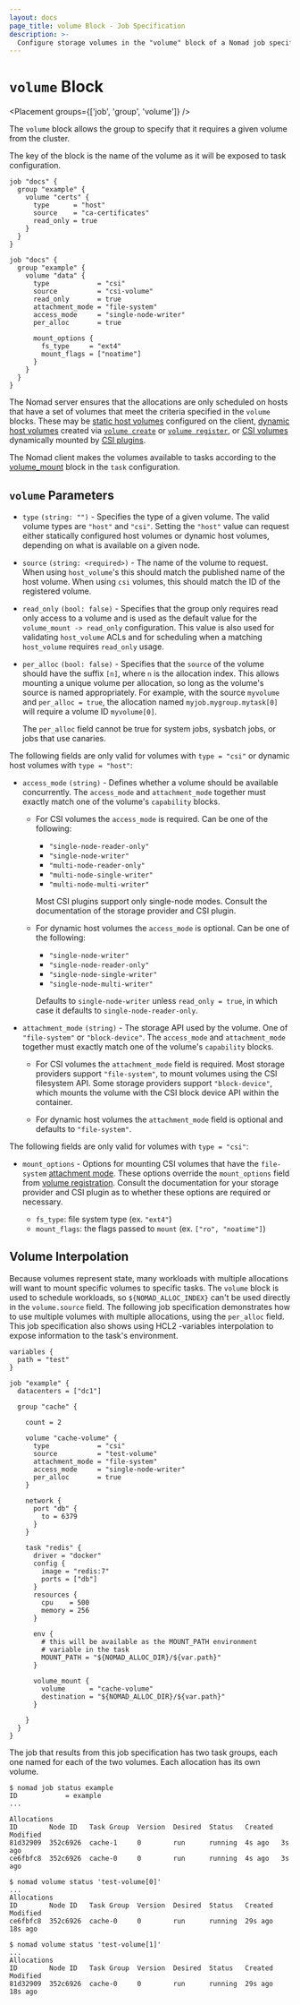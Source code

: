 ```yaml
---
layout: docs
page_title: volume Block - Job Specification
description: >-
  Configure storage volumes in the "volume" block of a Nomad job specification. Specify dynamic host or Container Storage Interface (CSI) volume type, node access mode, filesystem or block device attachment mode, and mount options. Enable read only access and mounting a unique volume per node. Learn about volume interpolation.
---
```


# `volume` Block

<Placement groups={['job', 'group', 'volume']} />

The `volume` block allows the group to specify that it requires a
given volume from the cluster.

The key of the block is the name of the volume as it will be exposed
to task configuration.

```hcl
job "docs" {
  group "example" {
    volume "certs" {
      type      = "host"
      source    = "ca-certificates"
      read_only = true
    }
  }
}
```

```hcl
job "docs" {
  group "example" {
    volume "data" {
      type            = "csi"
      source          = "csi-volume"
      read_only       = true
      attachment_mode = "file-system"
      access_mode     = "single-node-writer"
      per_alloc       = true

      mount_options {
        fs_type     = "ext4"
        mount_flags = ["noatime"]
      }
    }
  }
}
```


The Nomad server ensures that the allocations are only scheduled on hosts
that have a set of volumes that meet the criteria specified in the `volume`
blocks. These may be [static host volumes][host_volume] configured on the
client, [dynamic host volumes][] created via [`volume create`][] or [`volume
register`][], or [CSI volumes][csi_volume] dynamically mounted by [CSI
plugins][csi_plugin].

The Nomad client makes the volumes available to tasks according to
the [volume_mount][volume_mount] block in the `task` configuration.

## `volume` Parameters

- `type` `(string: "")` - Specifies the type of a given volume. The valid volume
  types are `"host"` and `"csi"`. Setting the `"host"` value can request either
  statically configured host volumes or dynamic host volumes, depending on what
  is available on a given node.

- `source` `(string: <required>)` - The name of the volume to
  request. When using `host_volume`'s this should match the published
  name of the host volume. When using `csi` volumes, this should match
  the ID of the registered volume.

- `read_only` `(bool: false)` - Specifies that the group only requires
  read only access to a volume and is used as the default value for
  the `volume_mount -> read_only` configuration. This value is also
  used for validating `host_volume` ACLs and for scheduling when a
  matching `host_volume` requires `read_only` usage.

- `per_alloc` `(bool: false)` - Specifies that the `source` of the volume
  should have the suffix `[n]`, where `n` is the allocation index. This allows
  mounting a unique volume per allocation, so long as the volume's source is
  named appropriately. For example, with the source `myvolume` and `per_alloc
  = true`, the allocation named `myjob.mygroup.mytask[0]` will require a
  volume ID `myvolume[0]`.

  The `per_alloc` field cannot be true for system jobs, sysbatch jobs, or jobs
  that use canaries.

The following fields are only valid for volumes with `type = "csi"` or dynamic
host volumes with `type = "host"`:

- `access_mode` `(string)` - Defines whether a volume should be
  available concurrently. The `access_mode` and `attachment_mode` together
  must exactly match one of the volume's `capability` blocks.

  - For CSI volumes the `access_mode` is required. Can be one of the following:

    - `"single-node-reader-only"`
    - `"single-node-writer"`
    - `"multi-node-reader-only"`
    - `"multi-node-single-writer"`
    - `"multi-node-multi-writer"`

    Most CSI plugins support only single-node modes.
    Consult the documentation of the storage provider and CSI plugin.

  - For dynamic host volumes the `access_mode` is optional. Can be one of the following:

    - `"single-node-writer"`
    - `"single-node-reader-only"`
    - `"single-node-single-writer"`
    - `"single-node-multi-writer"`

    Defaults to `single-node-writer` unless `read_only = true`, in which case it
    defaults to `single-node-reader-only`.

- `attachment_mode` `(string)` - The storage API used by the
  volume. One of `"file-system"` or `"block-device"`. The `access_mode` and
  `attachment_mode` together must exactly match one of the volume's `capability`
  blocks.

  - For CSI volumes the `attachment_mode` field is required. Most storage
    providers support `"file-system"`, to mount volumes using the CSI
    filesystem API. Some storage providers support `"block-device"`, which
    mounts the volume with the CSI block device API within the container.

  - For dynamic host volumes the `attachment_mode` field is optional and
    defaults to `"file-system"`.

The following fields are only valid for volumes with `type = "csi"`:

- `mount_options` - Options for mounting CSI volumes that have the
  `file-system` [attachment mode]. These options override the `mount_options`
  field from [volume registration]. Consult the documentation for your storage
  provider and CSI plugin as to whether these options are required or
  necessary.

  - `fs_type`: file system type (ex. `"ext4"`)
  - `mount_flags`: the flags passed to `mount` (ex. `["ro", "noatime"]`)

## Volume Interpolation

Because volumes represent state, many workloads with multiple allocations will
want to mount specific volumes to specific tasks. The `volume` block is used
to schedule workloads, so `${NOMAD_ALLOC_INDEX}` can't be used directly in the
`volume.source` field. The following job specification demonstrates how to use
multiple volumes with multiple allocations, using the `per_alloc` field. This
job specification also shows using HCL2 -variables interpolation to expose
information to the task's environment.

```hcl
variables {
  path = "test"
}

job "example" {
  datacenters = ["dc1"]

  group "cache" {

    count = 2

    volume "cache-volume" {
      type            = "csi"
      source          = "test-volume"
      attachment_mode = "file-system"
      access_mode     = "single-node-writer"
      per_alloc       = true
    }

    network {
      port "db" {
        to = 6379
      }
    }

    task "redis" {
      driver = "docker"
      config {
        image = "redis:7"
        ports = ["db"]
      }
      resources {
        cpu    = 500
        memory = 256
      }

      env {
        # this will be available as the MOUNT_PATH environment
        # variable in the task
        MOUNT_PATH = "${NOMAD_ALLOC_DIR}/${var.path}"
      }

      volume_mount {
        volume      = "cache-volume"
        destination = "${NOMAD_ALLOC_DIR}/${var.path}"
      }

    }
  }
}
```

The job that results from this job specification has two task groups, each one
named for each of the two volumes. Each allocation has its own volume.

```shell-session
$ nomad job status example
ID            = example
...

Allocations
ID        Node ID   Task Group  Version  Desired  Status   Created  Modified
81d32909  352c6926  cache-1     0        run      running  4s ago   3s ago
ce6fbfc8  352c6926  cache-0     0        run      running  4s ago   3s ago

$ nomad volume status 'test-volume[0]'
...
Allocations
ID        Node ID   Task Group  Version  Desired  Status   Created  Modified
ce6fbfc8  352c6926  cache-0     0        run      running  29s ago  18s ago

$ nomad volume status 'test-volume[1]'
...
Allocations
ID        Node ID   Task Group  Version  Desired  Status   Created  Modified
81d32909  352c6926  cache-0     0        run      running  29s ago  18s ago
```

[volume_mount]: /nomad/docs/job-specification/volume_mount 'Nomad volume_mount Job Specification'
[host_volume]: /nomad/docs/configuration/client#host_volume-block
[csi_volume]: /nomad/docs/commands/volume/register
[csi_plugin]: /nomad/docs/job-specification/csi_plugin
[csi_volume]: /nomad/docs/commands/volume/register
[attachment mode]: /nomad/docs/commands/volume/register#attachment_mode
[volume registration]: /nomad/docs/commands/volume/register#mount_options
[dynamic host volumes]: /nomad/docs/other-specifications/volume/host
[`volume create`]: /nomad/docs/commands/volume/create
[`volume register`]: /nomad/docs/commands/volume/register
